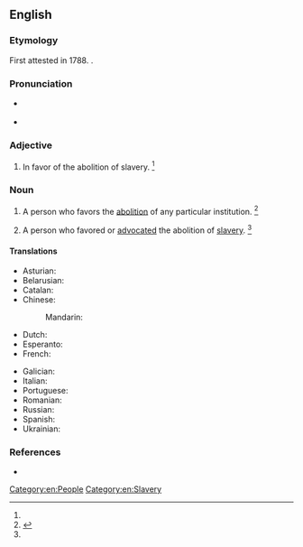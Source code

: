 ==English==

===Etymology===
First attested in 1788. {{suffix|abolition|ist|lang=en}}.

===Pronunciation===
* {{a|UK}} {{IPA|/ˌæ.bə.ˈlɪʃ.n̩.ɪst/|lang=en}}
* {{a|US}} {{IPA|/ˌæ.bə.ˈlɪʃ.n̩.ɪst/|/ˌæ.bə.ˈlɪʃ.n̩.əst/|lang=en}}

===Adjective===
{{en-adj}}

# {{lb|en|historical}} In favor of the abolition of slavery. {{defdate|since the late 18<sup>th</sup> century}}<ref name=SOED/>

===Noun===
{{en-noun}}

# A person who favors the [[abolition]] of any particular institution. {{defdate|since the late 18<sup>th</sup> century}}<ref name=SOED>{{R:SOED5|page=6}}</ref>
# {{lb|en|historical|US}} A person who favored or [[advocate]]d the abolition of [[slavery]]. {{defdate|since the late 18<sup>th</sup> century}}<ref name=SOED/>

====Translations====
{{trans-top|person who favors the abolition}}
* Asturian: {{t|ast|abolicionista|m|f}}
* Belarusian: {{t|be|абаліцыяніст|m}}
* Catalan: {{t|ca|abolicionista|m|f}}
* Chinese:
*: Mandarin: {{t|cmn|廢除主義者|sc=Hani}}
* Dutch: {{t+|nl|abolitionist|m}}
* Esperanto: {{t|eo|aboliciisto}}
* French: {{t+|fr|abolitionniste|m|f}}
{{trans-mid}}
* Galician: {{t|gl|abolicionista|m|f}}
* Italian: {{t|it|abolizionista|m|f}}
* Portuguese: {{t+|pt|abolicionista|m|f}}
* Romanian: {{t+|ro|aboliționist}}
* Russian: {{t+|ru|аболиционист|m}}
* Spanish: {{t+|es|abolicionista|m|f}}
* Ukrainian: {{t+|uk|аболіціоніст|m}}
{{trans-bottom}}

===References===
<references/>
* {{R:Webster 1913}}

[[Category:en:People]]
[[Category:en:Slavery]]